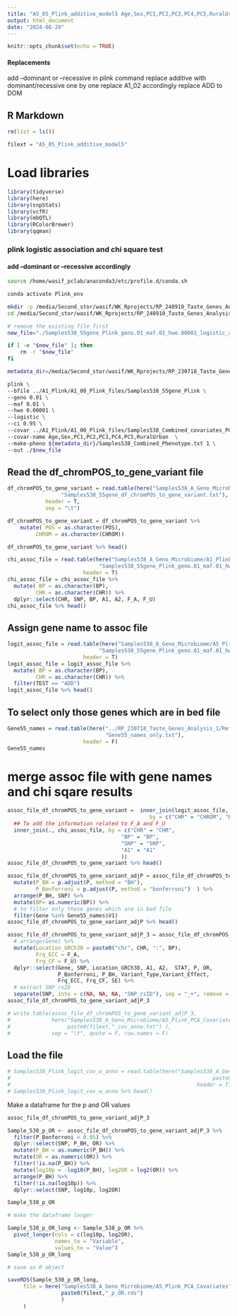 ```yaml
---
title: "A5_05_Plink_additive_model5 Age,Sex,PC1,PC2,PC3,PC4,PC5,RuralUrban"
output: html_document
date: "2024-08-20"
---
```


```r
knitr::opts_chunk$set(echo = TRUE)
```


#### Replacements

add --dominant or --recessive in plink command
replace additive with dominant/recessive one by one
replace A1_02 accordingly
replace ADD to DOM

## R Markdown

```r
rm(list = ls())
```


```r
filext = "A5_05_Plink_additive_model5"
```


# Load libraries

```r
library(tidyverse)
library(here)
library(snpStats)
library(vcfR)
library(mbQTL)
library(RColorBrewer)
library(qqman)
```

### plink logistic association and chi square test

#### add --dominant or --recessive accordingly

```bash

source /home/wasif_pclab/anaconda3/etc/profile.d/conda.sh

conda activate Plink_env

mkdir -p /media/Second_stor/wasif/WK_Rprojects/RP_240910_Taste_Genes_Analysis_2/Samples538_A_Geno_Microbiome/A5_Plink_PCA_Covariates
cd /media/Second_stor/wasif/WK_Rprojects/RP_240910_Taste_Genes_Analysis_2/Samples538_A_Geno_Microbiome/A5_Plink_PCA_Covariates

# remove the existing file first
new_file="./Samples538_55gene_Plink_geno.01_maf.01_hwe.00001_logistic_additive"

if [ -e "$new_file" ]; then
    rm -r "$new_file"
fi

metadata_dir=/media/Second_stor/wasif/WK_Rprojects/RP_230718_Taste_Genes_Analysis_1/Samples538_Analysis/Metadata538_files/

plink \
--bfile ../A1_Plink/A1_00_Plink_files/Samples538_55gene_Plink \
--geno 0.01 \
--maf 0.01 \
--hwe 0.00001 \
--logistic \
--ci 0.95 \
--covar ../A1_Plink/A1_00_Plink_files/Samples538_Combined_covariates_PCA.txt \
--covar-name Age,Sex,PC1,PC2,PC3,PC4,PC5,RuralUrban  \
--make-pheno ${metadata_dir}/Samples538_Combined_Phenotype.txt 1 \
--out ./$new_file
```

## Read the df_chromPOS_to_gene_variant file

```r
df_chromPOS_to_gene_variant = read.table(here("Samples538_A_Geno_Microbiome/A1_Plink/",
                 "Samples538_55gene_df_chromPOS_to_gene_variant.txt"),
            header = T,
            sep = "\t")

df_chromPOS_to_gene_variant = df_chromPOS_to_gene_variant %>% 
    mutate( POS = as.character(POS),
         CHROM = as.character(CHROM))

df_chromPOS_to_gene_variant %>% head()

```


```r
chi_assoc_file = read.table(here("Samples538_A_Geno_Microbiome/A1_Plink/A1_00_Plink_files",
                             "Samples538_55gene_Plink_geno.01_maf.01_hwe.00001_assoc.assoc"),
                        header = T)
chi_assoc_file = chi_assoc_file %>%
  mutate( BP = as.character(BP),
         CHR = as.character(CHR)) %>% 
  dplyr::select(CHR, SNP, BP, A1, A2, F_A, F_U) 
chi_assoc_file %>% head()
```


## Assign gene name to assoc file

```r
logit_assoc_file = read.table(here("Samples538_A_Geno_Microbiome/A5_Plink_PCA_Covariates",
                             "Samples538_55gene_Plink_geno.01_maf.01_hwe.00001_logistic_additive.assoc.logistic"),
                        header = T)
logit_assoc_file = logit_assoc_file %>%
  mutate( BP = as.character(BP),
         CHR = as.character(CHR)) %>% 
  filter(TEST == "ADD") 
logit_assoc_file %>% head()
```



## To select only those genes which are in bed file

```r
Gene55_names = read.table(here("../RP_230718_Taste_Genes_Analysis_1/References_Seqs/bed_files",
                               "Gene55_names_only.txt"),
                        header = F)
Gene55_names
```

# merge assoc file with gene names and chi sqare results

```r
assoc_file_df_chromPOS_to_gene_variant =  inner_join(logit_assoc_file, df_chromPOS_to_gene_variant,
                                             by = c("CHR" = "CHROM", "BP" = "POS")) %>% 
  ## To add the information related to F_A and F_U
  inner_join(., chi_assoc_file, by = c("CHR" = "CHR",
                                    "BP" = "BP",
                                    "SNP" = "SNP",
                                    "A1" = "A1"
                                    ))
assoc_file_df_chromPOS_to_gene_variant %>% head()

assoc_file_df_chromPOS_to_gene_variant_adjP = assoc_file_df_chromPOS_to_gene_variant %>% 
  mutate(P_BH = p.adjust(P, method = "BH"),
         P_Bonferroni = p.adjust(P, method = "bonferroni")  ) %>% 
  arrange(P_BH, SNP) %>% 
  mutate(BP= as.numeric(BP)) %>% 
  # to filter only those genes which are in bed file
  filter(Gene %in% Gene55_names$V1)
assoc_file_df_chromPOS_to_gene_variant_adjP %>% head()

```

```r
assoc_file_df_chromPOS_to_gene_variant_adjP_3 = assoc_file_df_chromPOS_to_gene_variant_adjP %>% 
  # arrange(Gene) %>% 
  mutate(Location_GRCh38 = paste0("chr", CHR, ":", BP),
         Frq_ECC = F_A,
         Frq_CF = F_U) %>% 
  dplyr::select(Gene, SNP, Location_GRCh38, A1, A2,  STAT, P, OR,
                P_Bonferroni, P_BH, Variant_Type,Variant_Effect,
                Frq_ECC, Frq_CF, SE) %>% 
  # extract SNP rsID
  separate(SNP, into = c(NA, NA, NA, "SNP_rsID"), sep = "_+", remove = FALSE)
assoc_file_df_chromPOS_to_gene_variant_adjP_3

# write.table(assoc_file_df_chromPOS_to_gene_variant_adjP_3, 
#             here("Samples538_A_Geno_Microbiome/A5_Plink_PCA_Covariates",
#                  paste0(filext,"_cov_anno.txt") ),
#             sep = "\t", quote = F, row.names = F)

```

## Load the file

```r
# Samples538_Plink_logit_cov_w_anno = read.table(here("Samples538_A_Geno_Microbiome/A5_Plink_PCA_Covariates",
#                                                                paste0(filext,"_cov_anno.txt")),
#                                                           header = T)
# Samples538_Plink_logit_cov_w_anno %>% head()
```



Make a dataframe for the p and OR values
```r
assoc_file_df_chromPOS_to_gene_variant_adjP_3

Sample_538_p_OR <- assoc_file_df_chromPOS_to_gene_variant_adjP_3 %>%
  filter(P_Bonferroni < 0.05) %>%
  dplyr::select(SNP, P_BH, OR) %>%
  mutate(P_BH = as.numeric(P_BH)) %>%
  mutate(OR = as.numeric(OR)) %>%
  filter(!is.na(P_BH)) %>%
  mutate(log10p = -log10(P_BH), log2OR = log2(OR)) %>%
  arrange(P_BH) %>%
  filter(!is.na(log10p)) %>% 
  dplyr::select(SNP, log10p, log2OR)

Sample_538_p_OR

# make the dataframe longer

Sample_538_p_OR_long <- Sample_538_p_OR %>%
  pivot_longer(cols = c(log10p, log2OR),
               names_to = "Variable",
               values_to = "Value")
Sample_538_p_OR_long

# save as R object

saveRDS(Sample_538_p_OR_long,
     file = here("Samples538_A_Geno_Microbiome/A5_Plink_PCA_Covariates",
                 paste0(filext,"_p_OR.rds")
                 )
     )
```